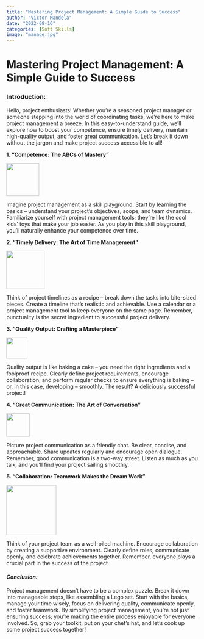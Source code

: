 ```yaml
---
title: "Mastering Project Management: A Simple Guide to Success"
author: "Victor Mandela"
date: "2022-08-16"
categories: [Soft Skills]
image: "manage.jpg"
---
```


# Mastering Project Management: A Simple Guide to Success

### Introduction:

Hello, project enthusiasts! Whether you're a seasoned project manager or someone stepping into the world of coordinating tasks, we're here to make project management a breeze. In this easy-to-understand guide, we'll explore how to boost your competence, ensure timely delivery, maintain high-quality output, and foster great communication. Let's break it down without the jargon and make project success accessible to all!

**1. "Competence: The ABCs of Mastery"**

![](images/Bulb Clipart Hd PNG, T Bulb Icon Vector T Bulb Ideas Symbol Illustration, Bulb Icons, Symbol Icons, Electricity Clipart PNG Image For Free Download.jpg){fig-align="center" width="86"}

Imagine project management as a skill playground. Start by learning the basics -- understand your project's objectives, scope, and team dynamics. Familiarize yourself with project management tools; they're like the cool kids' toys that make your job easier. As you play in this skill playground, you'll naturally enhance your competence over time.

**2. "Timely Delivery: The Art of Time Management"**

![](images/Primary Drive 520 ORH X-Ring Chain 520x112 for Honda Cbr500r (abs) 2013-2017.jpg){fig-align="center" width="100"}

Think of project timelines as a recipe -- break down the tasks into bite-sized pieces. Create a timeline that's realistic and achievable. Use a calendar or a project management tool to keep everyone on the same page. Remember, punctuality is the secret ingredient to successful project delivery.

**3. "Quality Output: Crafting a Masterpiece"**

![](images/Like Icon Clipart Transparent PNG Hd, Vector Like Icon, Like Icons, Thumb Clipart, Hand PNG Image For Free Download.jpg){fig-align="center" width="55"}

Quality output is like baking a cake -- you need the right ingredients and a foolproof recipe. Clearly define project requirements, encourage collaboration, and perform regular checks to ensure everything is baking -- or, in this case, developing -- smoothly. The result? A deliciously successful project!

**4. "Great Communication: The Art of Conversation"**

![](images/Loud Speakers Clipart Transparent PNG Hd, Loud Speaker Icon Design, Loud Speaker, Megaphone, Loud Speaker Png PNG Image For Free Download.jpg){fig-align="center" width="61"}

Picture project communication as a friendly chat. Be clear, concise, and approachable. Share updates regularly and encourage open dialogue. Remember, good communication is a two-way street. Listen as much as you talk, and you'll find your project sailing smoothly.

**5. "Collaboration: Teamwork Makes the Dream Work"**

![](images/5 Steps To Awesome Community_ Leaders Go Social.jpg){fig-align="center" width="131"}

Think of your project team as a well-oiled machine. Encourage collaboration by creating a supportive environment. Clearly define roles, communicate openly, and celebrate achievements together. Remember, everyone plays a crucial part in the success of the project.

#### ***Conclusion:*** 

Project management doesn't have to be a complex puzzle. Break it down into manageable steps, like assembling a Lego set. Start with the basics, manage your time wisely, focus on delivering quality, communicate openly, and foster teamwork. By simplifying project management, you're not just ensuring success; you're making the entire process enjoyable for everyone involved. So, grab your toolkit, put on your chef's hat, and let's cook up some project success together!
